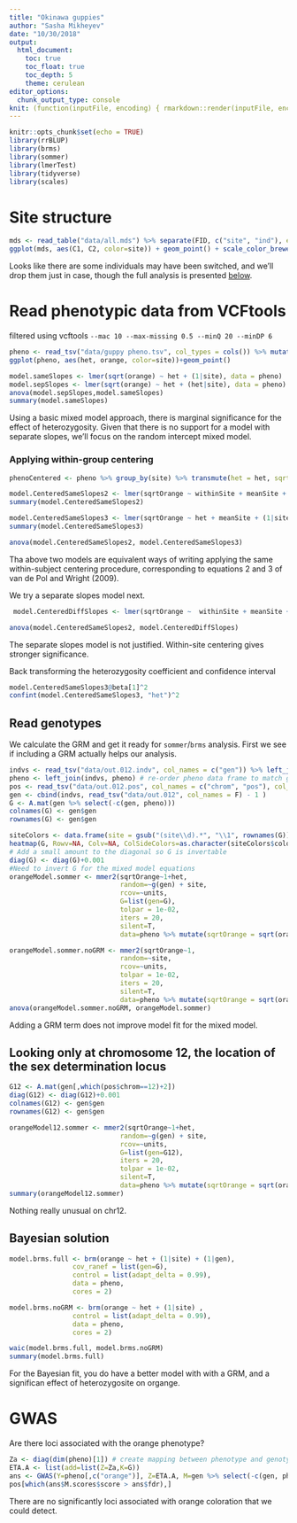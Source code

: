 ```yaml
---
title: "Okinawa guppies"
author: "Sasha Mikheyev"
date: "10/30/2018"
output:
  html_document:
    toc: true
    toc_float: true
    toc_depth: 5
    theme: cerulean
editor_options: 
  chunk_output_type: console
knit: (function(inputFile, encoding) { rmarkdown::render(inputFile, encoding = encoding, output_file = 'index.html') })
---
```


```r
knitr::opts_chunk$set(echo = TRUE)
library(rrBLUP)
library(brms)
library(sommer)
library(lmerTest)
library(tidyverse)
library(scales)
```

# Site structure
```r
mds <- read_table("data/all.mds") %>% separate(FID, c("site", "ind"), extra = "merge") %>% select(site, id = IID, C1, C2)
ggplot(mds, aes(C1, C2, color=site)) + geom_point() + scale_color_brewer(type='qual')+theme_bw()
```

Looks like there are some individuals may have been switched, and we'll drop them just in case, though the full analysis is presented [below](###-re-run-with-all-data).

# Read phenotypic data from VCFtools
filtered using vcftools ` --mac 10 --max-missing 0.5 --minQ 20 --minDP 6 `
```r
pheno <- read_tsv("data/guppy pheno.tsv", col_types = cols()) %>% mutate(orange=rowMeans(cbind(L_Orangearea, R_Orangearea), na.rm=T), site = factor(Site)) %>% select(site, Label, orange, TopBottom) %>% left_join(read_csv("data/geno2pheno.csv", col_types = cols()), by=c("Label" = "pheno")) %>% left_join(read_tsv("data/out.het", col_types = cols()) %>% mutate(het = 1 - `O(HOM)`/ N_SITES) %>% select(gen = INDV, het, F, nsites = N_SITES)) %>% na.omit() 
ggplot(pheno, aes(het, orange, color=site))+geom_point()

model.sameSlopes <- lmer(sqrt(orange) ~ het + (1|site), data = pheno)
model.sepSlopes <- lmer(sqrt(orange) ~ het + (het|site), data = pheno)
anova(model.sepSlopes,model.sameSlopes)
summary(model.sameSlopes)
```

Using a basic mixed model approach, there is marginal significance for the effect of heterozygosity. Given that there is no support for a model with separate slopes, we'll focus on the random intercept mixed model.

### Applying within-group centering

```r
phenoCentered <- pheno %>% group_by(site) %>% transmute(het = het, sqrtOrange = sqrt(orange), meanSite = mean(het), withinSite = het - meanSite)  %>% ungroup() 

model.CenteredSameSlopes2 <- lmer(sqrtOrange ~ withinSite + meanSite + (1|site), data = phenoCentered)
summary(model.CenteredSameSlopes2)

model.CenteredSameSlopes3 <- lmer(sqrtOrange ~ het + meanSite + (1|site), data = phenoCentered)
summary(model.CenteredSameSlopes3)

anova(model.CenteredSameSlopes2, model.CenteredSameSlopes3)
```

Tha above two models are equivalent ways of writing applying the same within-subject centering procedure, corresponding to equations 2 and 3 of van de Pol and Wright (2009).

We try a separate slopes model next.

```r
 model.CenteredDiffSlopes <- lmer(sqrtOrange ~  withinSite + meanSite + (withinSite|site), data = phenoCentered)

anova(model.CenteredSameSlopes2, model.CenteredDiffSlopes)
```

The separate slopes model is not justified. Within-site centering gives stronger significance.

Back transforming the heterozygosity coefficient and confidence interval

```r
model.CenteredSameSlopes3@beta[1]^2
confint(model.CenteredSameSlopes3, "het")^2
```

## Read genotypes

We calculate the GRM and get it ready for `sommer`/`brms` analysis. First we see if including a GRM actually helps our analysis.

```r
indvs <- read_tsv("data/out.012.indv", col_names = c("gen")) %>% left_join(read_csv("data/geno2pheno.csv", col_types = cols())) # read data 
pheno <- left_join(indvs, pheno) # re-order pheno data frame to match genotypes
pos <- read_tsv("data/out.012.pos", col_names = c("chrom", "pos"), col_types = "cn") %>% mutate(marker = paste(chrom, pos, sep = "_"))
gen <- cbind(indvs, read_tsv("data/out.012", col_names = F) - 1 ) 
G <- A.mat(gen %>% select(-c(gen, pheno)))
colnames(G) <- gen$gen
rownames(G) <- gen$gen

siteColors <- data.frame(site = gsub("(site\\d).*", "\\1", rownames(G))) %>% left_join(data.frame(site = paste0("site",1:6), color = scales::brewer_pal(type="qual")(6)), stringsAsFactors = F)
heatmap(G, Rowv=NA, Colv=NA, ColSideColors=as.character(siteColors$color), RowSideColors=as.character(siteColors$color), labRow = NA, labCol = NA)
# Add a small amount to the diagonal so G is invertable
diag(G) <- diag(G)+0.001
#Need to invert G for the mixed model equations
orangeModel.sommer <- mmer2(sqrtOrange~1+het, 
                            random=~g(gen) + site,
                            rcov=~units,
                            G=list(gen=G),
                            tolpar = 1e-02,
                            iters = 20,
                            silent=T,
                            data=pheno %>% mutate(sqrtOrange = sqrt(orange)))

orangeModel.sommer.noGRM <- mmer2(sqrtOrange~1, 
                            random=~site,
                            rcov=~units,
                            tolpar = 1e-02,
                            iters = 20,
                            silent=T,
                            data=pheno %>% mutate(sqrtOrange = sqrt(orange)))
anova(orangeModel.sommer.noGRM, orangeModel.sommer)
```

Adding a GRM term does not improve model fit for the mixed model.

## Looking only at chromosome 12, the location of the sex determination locus
```r
G12 <- A.mat(gen[,which(pos$chrom==12)+2])
diag(G12) <- diag(G12)+0.001
colnames(G12) <- gen$gen
rownames(G12) <- gen$gen

orangeModel12.sommer <- mmer2(sqrtOrange~1+het, 
                            random=~g(gen) + site,
                            rcov=~units,
                            G=list(gen=G12),
                            iters = 20,
                            tolpar = 1e-02,
                            silent=T,
                            data=pheno %>% mutate(sqrtOrange = sqrt(orange)))
summary(orangeModel12.sommer)
```

Nothing really unusual on chr12.

## Bayesian solution

```r
model.brms.full <- brm(orange ~ het + (1|site) + (1|gen), 
                cov_ranef = list(gen=G),
                control = list(adapt_delta = 0.99), 
                data = pheno, 
                cores = 2)
```


```r
model.brms.noGRM <- brm(orange ~ het + (1|site) , 
                control = list(adapt_delta = 0.99), 
                data = pheno, 
                cores = 2)
```

```r
waic(model.brms.full, model.brms.noGRM)
summary(model.brms.full)
```

For the Bayesian fit, you do have a better model with with a GRM, and a significan effect of heterozygosite on organge.

# GWAS

Are there loci associated with the orange phenotype?

```r
Za <- diag(dim(pheno)[1]) # create mapping between phenotype and genotype
ETA.A <- list(add=list(Z=Za,K=G))
ans <- GWAS(Y=pheno[,c("orange")], Z=ETA.A, M=gen %>% select(-c(gen, pheno)), silent=T)
pos[which(ans$M.scores$score > ans$fdr),]
```

There are no significantly loci associated with orange coloration that we could detect.